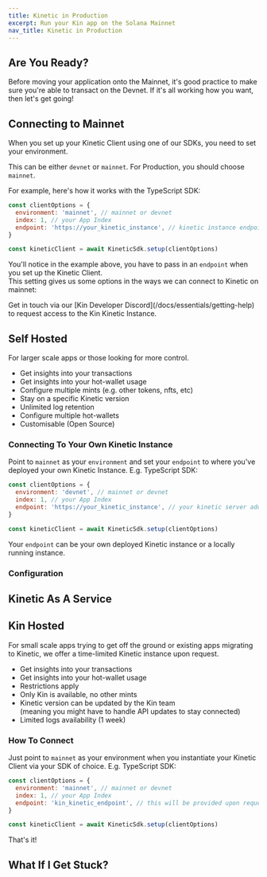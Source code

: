 ```yaml
---
title: Kinetic in Production
excerpt: Run your Kin app on the Solana Mainnet
nav_title: Kinetic in Production
---
```


## Are You Ready?

Before moving your application onto the Mainnet, it's good practice to make sure you're able to transact on the Devnet. If it's all working how you want, then let's get going!

## Connecting to Mainnet

When you set up your Kinetic Client using one of our SDKs, you need to set your environment.

This can be either `devnet` or `mainnet`. For Production, you should choose `mainnet`.

For example, here's how it works with the TypeScript SDK:

```js
const clientOptions = {
  environment: 'mainnet', // mainnet or devnet
  index: 1, // your App Index
  endpoint: 'https://your_kinetic_instance', // kinetic instance endpoint
}

const kineticClient = await KineticSdk.setup(clientOptions)
```

You'll notice in the example above, you have to pass in an `endpoint` when you set up the Kinetic Client. <br/> This setting gives us some options in the ways we can connect to Kinetic on mainnet:

<div className="mt-8 grid gap-6 md:grid-cols-2">
  <NavCard
    title="Self Hosted"
    useCase
    subtitle="Host and manage your own Kinetic instance for maximum power."
    svgFile="server-solid"
    link={{ url: '/docs/developers/kinetic-in-production/#self-hosted', label: 'Learn more' }}
  />
  <NavCard
    title="Kinetic As A Service"
    subtitle="Connect to a Kinetic Service hosted by a 3rd party."
    useCase
    svgFile="globe-solid"
    link={{ url: '/docs/developers/kinetic-as-a-service', label: 'Coming Soon!' }}
  />
  <NavCard
    title="Kin Hosted"
    useCase
    subtitle="For small scale apps trying to get off the ground or existing apps migrating to Kinetic, we offer a time-limited Kinetic instance upon request."
    svgFile="kin"
    link={{ url: '/docs/developers/kinetic-in-production/#kin-hosted', label: 'See how it works' }}
  >
    Get in touch via our [Kin Developer Discord](/docs/essentials/getting-help) to request access to the Kin Kinetic
    Instance.
  </NavCard>
</div>

## Self Hosted

For larger scale apps or those looking for more control.

- Get insights into your transactions
- Get insights into your hot-wallet usage
- Configure multiple mints (e.g. other tokens, nfts, etc)
- Stay on a specific Kinetic version
- Unlimited log retention
- Configure multiple hot-wallets
- Customisable (Open Source)

### Connecting To Your Own Kinetic Instance

Point to `mainnet` as your `environment` and set your `endpoint` to where you've deployed your own Kinetic Instance.
E.g. TypeScript SDK:

```js
const clientOptions = {
  environment: 'devnet', // mainnet or devnet
  index: 1, // your App Index
  endpoint: 'https://your_kinetic_instance', // your kinetic server address
}

const kineticClient = await KineticSdk.setup(clientOptions)
```

Your `endpoint` can be your own deployed Kinetic instance or a locally running instance.

<div className="mt-8 grid gap-6 md:grid-cols-2">
  <NavCard
    title="Host Kinetic"
    svgFile="server-solid"
    link={{ url: '/docs/developers/kinetic-hosting#deploying-kinetic-to-heroku', label: 'Time to Deploy!' }}
  />
  <NavCard
    title="Run Kinetic Locally"
    svgFile="docker-brands"
    link={{ url: '/docs/developers/kinetic-hosting#running-kinetic-locally', label: 'Go Local' }}
  />
</div>

### Configuration

<KineticManager />

## Kinetic As A Service

<div className="mt-8 grid gap-6 md:grid-cols-2">
  <NavCard
    title="Kinetic As A Service"
    subtitle="Connect to a Kinetic Service hosted by a 3rd party."
    useCase
    svgFile="globe-solid"
    link={{ url: '/docs/developers/kinetic-as-a-service', label: 'Coming Soon!' }}
  />
</div>

## Kin Hosted

For small scale apps trying to get off the ground or existing apps migrating to Kinetic, we offer a time-limited Kinetic instance upon request.

- Get insights into your transactions
- Get insights into your hot-wallet usage
- Restrictions apply
- Only Kin is available, no other mints
- Kinetic version can be updated by the Kin team <br/>(meaning you might have to handle API updates to stay connected)
- Limited logs availability (1 week)

### How To Connect

Just point to `mainnet` as your environment when you instantiate your Kinetic Client via your SDK of choice.
E.g. TypeScript SDK:

```js
const clientOptions = {
  environment: 'mainnet', // mainnet or devnet
  index: 1, // your App Index
  endpoint: 'kin_kinetic_endpoint', // this will be provided upon request for qualifying apps
}

const kineticClient = await KineticSdk.setup(clientOptions)
```

That's it!

## What If I Get Stuck?

<Help />

